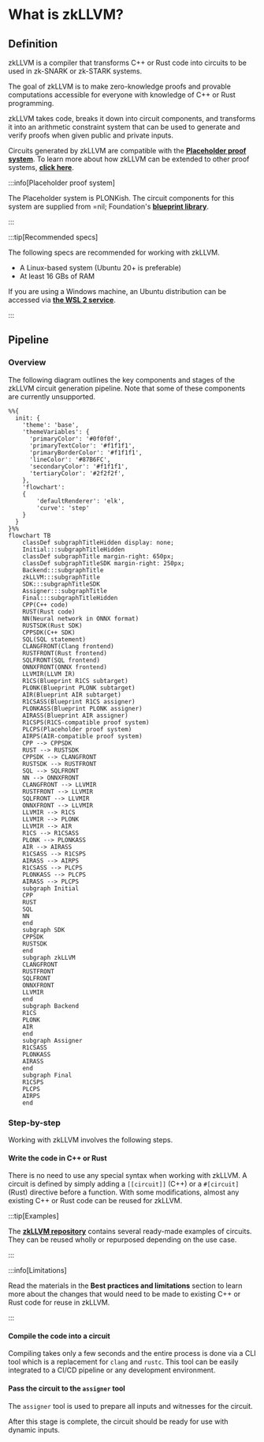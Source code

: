 
# What is zkLLVM?

## Definition

<GitHubButton Url='https://github.com/NilFoundation/zkllvm' />

zkLLVM is a compiler that transforms C++ or Rust code into circuits to be used in zk-SNARK or zk-STARK systems.

The goal of zkLLVM is to make zero-knowledge proofs and provable computations accessible for everyone with knowledge of C++ or Rust programming.

zkLLVM takes code, breaks it down into circuit components, and transforms it into an arithmetic constraint system that can be used to generate and verify proofs when given public and private inputs.

Circuits generated by zkLLVM are compatible with the [**Placeholder proof system**](https://nil.foundation/blog/post/placeholder-proofsystem). To learn more about how zkLLVM can be extended to other proof systems, [**click here**](./key-components-tools#assigner).

:::info[Placeholder proof system]

The Placeholder system is PLONKish. The circuit components for this system are supplied from =nil; Foundation's [**blueprint library**](https://github.com/NilFoundation/zkllvm-blueprint).

:::

:::tip[Recommended specs]

The following specs are recommended for working with zkLLVM.

- A Linux-based system (Ubuntu 20+ is preferable)
- At least 16 GBs of RAM

If you are using a Windows machine, an Ubuntu distribution can be accessed via [**the WSL 2 service**](https://learn.microsoft.com/en-us/windows/wsl/install).

:::

## Pipeline

### Overview

The following diagram outlines the key components and stages of the zkLLVM circuit generation pipeline. Note that some of these components are currently unsupported.

```mermaid
%%{
  init: {
    'theme': 'base',
    'themeVariables': {
      'primaryColor': '#0f0f0f',
      'primaryTextColor': '#f1f1f1',
      'primaryBorderColor': '#f1f1f1',
      'lineColor': '#87B6FC',
      'secondaryColor': '#f1f1f1',
      'tertiaryColor': '#2f2f2f',
    },
    'flowchart':
    {
        'defaultRenderer': 'elk',
        'curve': 'step'
    }
  }
}%%
flowchart TB
    classDef subgraphTitleHidden display: none;
    Initial:::subgraphTitleHidden
    classDef subgraphTitle margin-right: 650px;
    classDef subgraphTitleSDK margin-right: 250px;
    Backend:::subgraphTitle
    zkLLVM:::subgraphTitle
    SDK:::subgraphTitleSDK
    Assigner:::subgraphTitle
    Final:::subgraphTitleHidden
    CPP(C++ code)
    RUST(Rust code)
    NN(Neural network in ONNX format)
    RUSTSDK(Rust SDK)
    CPPSDK(C++ SDK)
    SQL(SQL statement)
    CLANGFRONT(Clang frontend)
    RUSTFRONT(Rust frontend)
    SQLFRONT(SQL frontend)
    ONNXFRONT(ONNX frontend)
    LLVMIR(LLVM IR)
    R1CS(Blueprint R1CS subtarget)
    PLONK(Blueprint PLONK subtarget)
    AIR(Blueprint AIR subtarget)
    R1CSASS(Blueprint R1CS assigner)
    PLONKASS(Blueprint PLONK assigner)
    AIRASS(Blueprint AIR assigner)
    R1CSPS(R1CS-compatible proof system)
    PLCPS(Placeholder proof system)
    AIRPS(AIR-compatible proof system)
    CPP --> CPPSDK
    RUST --> RUSTSDK
    CPPSDK --> CLANGFRONT
    RUSTSDK --> RUSTFRONT
    SQL --> SQLFRONT
    NN --> ONNXFRONT
    CLANGFRONT --> LLVMIR
    RUSTFRONT --> LLVMIR
    SQLFRONT --> LLVMIR
    ONNXFRONT --> LLVMIR
    LLVMIR --> R1CS
    LLVMIR --> PLONK
    LLVMIR --> AIR
    R1CS --> R1CSASS
    PLONK --> PLONKASS
    AIR --> AIRASS
    R1CSASS --> R1CSPS
    AIRASS --> AIRPS
    R1CSASS --> PLCPS
    PLONKASS --> PLCPS
    AIRASS --> PLCPS
    subgraph Initial
    CPP
    RUST
    SQL
    NN
    end
    subgraph SDK
    CPPSDK
    RUSTSDK
    end
    subgraph zkLLVM
    CLANGFRONT
    RUSTFRONT
    SQLFRONT
    ONNXFRONT
    LLVMIR
    end
    subgraph Backend
    R1CS
    PLONK
    AIR
    end
    subgraph Assigner
    R1CSASS
    PLONKASS
    AIRASS
    end
    subgraph Final
    R1CSPS
    PLCPS
    AIRPS
    end
```

### Step-by-step

Working with zkLLVM involves the following steps.

#### Write the code in C++ or Rust

There is no need to use any special syntax when working with zkLLVM. A circuit is defined by simply adding a `[[circuit]]` (C++) or a `#[circuit]` (Rust) directive before a function. With some modifications, almost any existing C++ or Rust code can be reused for zkLLVM.

:::tip[Examples]

The [**zkLLVM repository**](https://github.com/NilFoundation/zkllvm) contains several ready-made examples of circuits. They can be reused wholly or repurposed depending on the use case.

:::

:::info[Limitations]

Read the materials in the **Best practices and limitations** section to learn more about the changes that would need to be made to existing C++ or Rust code for reuse in zkLLVM.

:::

#### Compile the code into a circuit

Compiling takes only a few seconds and the entire process is done via a CLI tool which is a replacement for `clang` and `rustc`. This tool can be easily integrated to a CI/CD pipeline or any development environment.

#### Pass the circuit to the `assigner` tool

The `assigner` tool is used to prepare all inputs and witnesses for the circuit.

After this stage is complete, the circuit should be ready for use with dynamic inputs.
